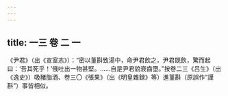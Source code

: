 ```yaml
---
---
---
```

title: 一三 卷 二 一
---




《尹君》（出《宣室志》）：“密以堇斟致湯中，命尹君飲之，尹君既飲，驚而起曰：‘吾其死乎！’俄吐出一物甚堅。……自是尹君貌衰齒墮。”按卷二三《吕生》（出《逸史》）吸豬脂酒、卷三〇《張果》（出《明皇雜録》等）進堇斟（原誤作“謹斟”）事皆相似。